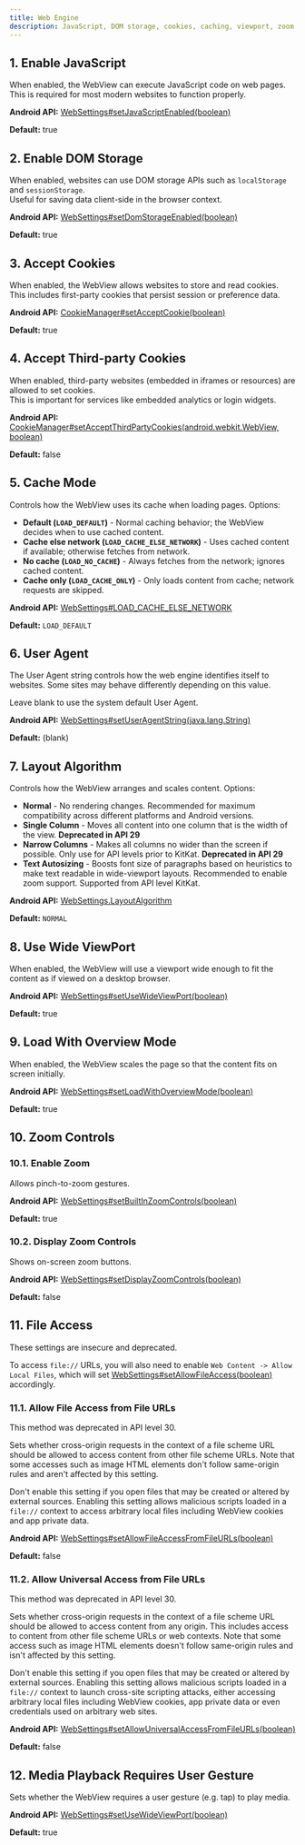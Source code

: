 ```yaml
---
title: Web Engine
description: JavaScript, DOM storage, cookies, caching, viewport, zoom
---
```



## 1. Enable JavaScript

When enabled, the WebView can execute JavaScript code on web pages.  
This is required for most modern websites to function properly.  

**Android API:** [WebSettings#setJavaScriptEnabled(boolean)](https://developer.android.com/reference/android/webkit/WebSettings#setJavaScriptEnabled(boolean))

**Default:** true

## 2. Enable DOM Storage

When enabled, websites can use DOM storage APIs such as `localStorage` and `sessionStorage`.  
Useful for saving data client-side in the browser context.

**Android API:** [WebSettings#setDomStorageEnabled(boolean)](https://developer.android.com/reference/android/webkit/WebSettings#setDomStorageEnabled(boolean))

**Default:** true

## 3. Accept Cookies

When enabled, the WebView allows websites to store and read cookies.  
This includes first-party cookies that persist session or preference data.

**Android API:** [CookieManager#setAcceptCookie(boolean)](https://developer.android.com/reference/android/webkit/CookieManager#setAcceptCookie(boolean))

**Default:** true

## 4. Accept Third-party Cookies

When enabled, third-party websites (embedded in iframes or resources) are allowed to set cookies.  
This is important for services like embedded analytics or login widgets.

**Android API:** [CookieManager#setAcceptThirdPartyCookies(android.webkit.WebView, boolean)](https://developer.android.com/reference/android/webkit/CookieManager#setAcceptThirdPartyCookies(android.webkit.WebView,%20boolean))

**Default:** false

## 5. Cache Mode

Controls how the WebView uses its cache when loading pages. Options:

- **Default (`LOAD_DEFAULT`)** - Normal caching behavior; the WebView decides when to use cached content.  
- **Cache else network (`LOAD_CACHE_ELSE_NETWORK`)** - Uses cached content if available; otherwise fetches from network.  
- **No cache (`LOAD_NO_CACHE`)** - Always fetches from the network; ignores cached content.  
- **Cache only (`LOAD_CACHE_ONLY`)** - Only loads content from cache; network requests are skipped.  

**Android API:** [WebSettings#LOAD_CACHE_ELSE_NETWORK](https://developer.android.com/reference/android/webkit/WebSettings#LOAD_CACHE_ELSE_NETWORK)

**Default:** `LOAD_DEFAULT`

## 6. User Agent

The User Agent string controls how the web engine identifies itself
to websites. Some sites may behave differently depending on this value.

Leave blank to use the system default User Agent.

**Android API:** [WebSettings#setUserAgentString(java.lang.String)](https://developer.android.com/reference/android/webkit/WebSettings#setUserAgentString(java.lang.String))

**Default:** (blank)

## 7. Layout Algorithm

Controls how the WebView arranges and scales content. Options:

- **Normal** - No rendering changes. Recommended for maximum compatibility
  across different platforms and Android versions.  
- **Single Column** - Moves all content into one column that is the width of
  the view. **Deprecated in API 29**  
- **Narrow Columns** - Makes all columns no wider than the screen if possible.
  Only use for API levels prior to KitKat. **Deprecated in API 29**  
- **Text Autosizing** - Boosts font size of paragraphs based on heuristics to
  make text readable in wide-viewport layouts. Recommended to enable zoom
  support. Supported from API level KitKat.  

**Android API:** [WebSettings.LayoutAlgorithm](https://developer.android.com/reference/android/webkit/WebSettings.LayoutAlgorithm)

**Default:** `NORMAL`

## 8. Use Wide ViewPort

When enabled, the WebView will use a viewport wide enough to fit the content as if viewed on a desktop browser.  

**Android API:** [WebSettings#setUseWideViewPort(boolean)](https://developer.android.com/reference/android/webkit/WebSettings#setUseWideViewPort(boolean))

**Default:** true

## 9. Load With Overview Mode

When enabled, the WebView scales the page so that the content fits on screen initially.  

**Android API:** [WebSettings#setLoadWithOverviewMode(boolean)](https://developer.android.com/reference/android/webkit/WebSettings#setLoadWithOverviewMode(boolean))

**Default:** true

## 10. Zoom Controls

### 10.1. Enable Zoom

Allows pinch-to-zoom gestures.  

**Android API:** [WebSettings#setBuiltInZoomControls(boolean)](https://developer.android.com/reference/android/webkit/WebSettings#setBuiltInZoomControls(boolean))

**Default:** true

### 10.2. Display Zoom Controls

Shows on-screen zoom buttons.  

**Android API:** [WebSettings#setDisplayZoomControls(boolean)](https://developer.android.com/reference/android/webkit/WebSettings#setDisplayZoomControls(boolean))

**Default:** false

## 11. File Access

These settings are insecure and deprecated.

To access `file://` URLs, you will also need to enable `Web Content -> Allow Local Files`, which will set
[WebSettings#setAllowFileAccess(boolean)](https://developer.android.com/reference/android/webkit/WebSettings#setAllowFileAccess(boolean))
accordingly.

### 11.1. Allow File Access from File URLs

This method was deprecated in API level 30.  

Sets whether cross-origin requests in the context of a file scheme URL should
be allowed to access content from other file scheme URLs. Note that some
accesses such as image HTML elements don't follow same-origin rules and aren't
affected by this setting.

Don't enable this setting if you open files that may be created or altered by
external sources. Enabling this setting allows malicious scripts loaded in a
`file://` context to access arbitrary local files including WebView cookies and
app private data.

**Android API:** [WebSettings#setAllowFileAccessFromFileURLs(boolean)](https://developer.android.com/reference/android/webkit/WebSettings#setAllowFileAccessFromFileURLs(boolean))

**Default:** false

### 11.2. Allow Universal Access from File URLs

This method was deprecated in API level 30.  

Sets whether cross-origin requests in the context of a file scheme URL should
be allowed to access content from any origin. This includes access to content
from other file scheme URLs or web contexts. Note that some access such as
image HTML elements doesn't follow same-origin rules and isn't affected by this
setting.

Don't enable this setting if you open files that may be created or altered by
external sources. Enabling this setting allows malicious scripts loaded in a
`file://` context to launch cross-site scripting attacks, either accessing
arbitrary local files including WebView cookies, app private data or even
credentials used on arbitrary web sites.

**Android API:** [WebSettings#setAllowUniversalAccessFromFileURLs(boolean)](https://developer.android.com/reference/android/webkit/WebSettings#setAllowUniversalAccessFromFileURLs(boolean))

**Default:** false

## 12. Media Playback Requires User Gesture

Sets whether the WebView requires a user gesture (e.g. tap) to play media.

**Android API:** [WebSettings#setUseWideViewPort(boolean)](https://developer.android.com/reference/android/webkit/WebSettings#setMediaPlaybackRequiresUserGesture(boolean))

**Default:** true
